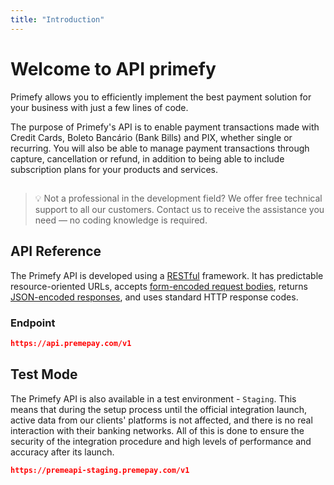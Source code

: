 ```yaml
---
title: "Introduction"
---
```


# Welcome to API primefy

Primefy allows you to efficiently implement the best payment solution for your business with just a few lines of code.

The purpose of Primefy's API is to enable payment transactions made with Credit Cards, Boleto Bancário (Bank Bills) and PIX, whether single or recurring. You will also be able to manage payment transactions through capture, cancellation or refund, in addition to being able to include subscription plans for your products and services.

##

> 💡 Not a professional in the development field?
> We offer free technical support to all our customers. Contact us to receive the assistance you need — no coding knowledge is required.

## API Reference

The Primefy API is developed using a [RESTful](https://developer.mozilla.org/en-US/docs/Glossary/REST) framework. It has predictable resource-oriented URLs, accepts [form-encoded request bodies](https://developer.mozilla.org/en-US/docs/Web/HTTP/Methods/POST), returns [JSON-encoded responses](https://developer.mozilla.org/en-US/docs/Learn/JavaScript/Objects/JSON), and uses standard HTTP response codes.

### **Endpoint**

```json
https://api.premepay.com/v1
```

## Test Mode

The Primefy API is also available in a test environment - `Staging`. This means that during the setup process until the official integration launch, active data from our clients' platforms is not affected, and there is no real interaction with their banking networks. All of this is done to ensure the security of the integration procedure and high levels of performance and accuracy after its launch.

```json
https://premeapi-staging.premepay.com/v1
```